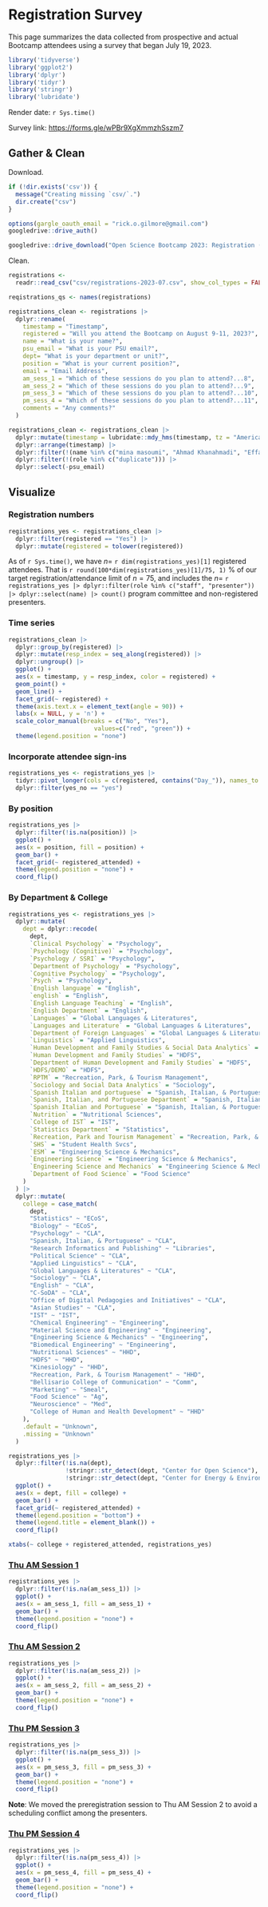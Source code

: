 # Registration Survey {-}

This page summarizes the data collected from prospective and actual Bootcamp attendees using a survey that began July 19, 2023.

```r
library('tidyverse')
library('ggplot2')
library('dplyr')
library('tidyr')
library('stringr')
library('lubridate')
```

Render date: `r Sys.time()`

Survey link: <https://forms.gle/wPBr9XgXmmzhSszm7>

<!-- <iframe src="https://docs.google.com/forms/d/e/1FAIpQLScdIbP8TZrulVC01MQbtQN13iaW1WIjQx86f-wGOpC0F3bxBg/viewform?embedded=true" width="640" height="2489" frameborder="0" marginheight="0" marginwidth="0">Loading…</iframe> -->

## Gather & Clean {-}

Download.

```r
if (!dir.exists('csv')) {
  message("Creating missing `csv/`.")
  dir.create("csv")
}

options(gargle_oauth_email = "rick.o.gilmore@gmail.com")
googledrive::drive_auth()

googledrive::drive_download("Open Science Bootcamp 2023: Registration (Responses)", path = "csv/registrations-2023-07.csv", type = "csv", overwrite = TRUE)
```

Clean.

```r
registrations <-
  readr::read_csv("csv/registrations-2023-07.csv", show_col_types = FALSE)

reqistrations_qs <- names(registrations)

registrations_clean <- registrations |>
  dplyr::rename(
    timestamp = "Timestamp",
    registered = "Will you attend the Bootcamp on August 9-11, 2023?",
    name = "What is your name?",
    psu_email = "What is your PSU email?",
    dept= "What is your department or unit?",
    position = "What is your current position?",
    email = "Email Address",
    am_sess_1 = "Which of these sessions do you plan to attend?...8",
    am_sess_2 = "Which of these sessions do you plan to attend?...9",
    pm_sess_3 = "Which of these sessions do you plan to attend?...10",
    pm_sess_4 = "Which of these sessions do you plan to attend?...11",
    comments = "Any comments?"
  )
```


```r
registrations_clean <- registrations_clean |>
  dplyr::mutate(timestamp = lubridate::mdy_hms(timestamp, tz = "America/New_York")) |>
  dplyr::arrange(timestamp) |>
  dplyr::filter(!(name %in% c("mina masoumi", "Ahmad Khanahmadi", "Effah Morad"))) |>
  dplyr::filter(!(role %in% c("duplicate"))) |>
  dplyr::select(-psu_email)
```

## Visualize {-}

### Registration numbers {-}

```r
registrations_yes <- registrations_clean |> 
  dplyr::filter(registered == "Yes") |>
  dplyr::mutate(registered = tolower(registered))
```

As of `r Sys.time()`, we have $n=$ `r dim(registrations_yes)[1]` registered attendees. That is `r round(100*dim(registrations_yes)[1]/75, 1)` \% of our target registration/attendance limit of $n=75$, and includes the $n=$ `r registrations_yes |> dplyr::filter(role %in% c("staff", "presenter")) |> dplyr::select(name) |> count()` program committee and non-registered presenters.

### Time series {-}

```r
registrations_clean |>
  dplyr::group_by(registered) |>
  dplyr::mutate(resp_index = seq_along(registered)) |>
  dplyr::ungroup() |>
  ggplot() +
  aes(x = timestamp, y = resp_index, color = registered) +
  geom_point() +
  geom_line() +
  facet_grid(~ registered) +
  theme(axis.text.x = element_text(angle = 90)) +
  labs(x = NULL, y = 'n') +
  scale_color_manual(breaks = c("No", "Yes"),
                        values=c("red", "green")) +
  theme(legend.position = "none")
```

### Incorporate attendee sign-ins

```r
registrations_yes <- registrations_yes |>
  tidyr::pivot_longer(cols = c(registered, contains("Day_")), names_to = "registered_attended", values_to = "yes_no") |>
  dplyr::filter(yes_no == "yes")
```


### By position {-}

```r
registrations_yes |>
  dplyr::filter(!is.na(position)) |>
  ggplot() +
  aes(x = position, fill = position) +
  geom_bar() +
  facet_grid(~ registered_attended) +
  theme(legend.position = "none") +
  coord_flip()
```

### By Department & College {-}

```r
registrations_yes <- registrations_yes |>
  dplyr::mutate(
    dept = dplyr::recode(
      dept,
      `Clinical Psychology` = "Psychology",
      `Psychology (Cognitive)` = "Psychology",
      `Psychology / SSRI` = "Psychology",
      `Department of Psychology` = "Psychology",
      `Cognitive Psychology` = "Psychology",
      `Psych` = "Psychology",
      `English language` = "English",
      `english` = "English",
      `English Language Teaching` = "English",
      `English Department` = "English",
      `Languages` = "Global Languages & Literatures",
      `Languages and Literature` = "Global Languages & Literatures",
      `Department of Foreign Languages` = "Global Languages & Literatures",
      `Linguistics` = "Applied Linguistics",
      `Human Development and Family Studies & Social Data Analytics` = "HDFS",
      `Human Development and Family Studies` = "HDFS",
      `Department of Human Development and Family Studies` = "HDFS",
      `HDFS/DEMO` = "HDFS",
      `RPTM` = "Recreation, Park, & Tourism Management",
      `Sociology and Social Data Analytics` = "Sociology",
      `Spanish Italian and portuguese` = "Spanish, Italian, & Portuguese",
      `Spanish, Italian, and Portuguese Department` = "Spanish, Italian, & Portuguese",
      `Spanish Italian and Portuguese` = "Spanish, Italian, & Portuguese",
      `Nutrition` = "Nutritional Sciences",
      `College of IST` = "IST",
      `Statistics Department` = "Statistics",
      `Recreation, Park and Tourism Management` = "Recreation, Park, & Tourism Management",
      `SHS` = "Student Health Svcs",
      `ESM` = "Engineering Science & Mechanics",
      `Engineering Science` = "Engineering Science & Mechanics",
      `Engineering Science and Mechanics` = "Engineering Science & Mechanics",
      `Department of Food Science` = "Food Science"
    )
  ) |> 
  dplyr::mutate(
    college = case_match(
      dept,
      "Statistics" ~ "ECoS",
      "Biology" ~ "ECoS",
      "Psychology" ~ "CLA",
      "Spanish, Italian, & Portuguese" ~ "CLA",
      "Research Informatics and Publishing" ~ "Libraries",
      "Political Science" ~ "CLA",
      "Applied Linguistics" ~ "CLA",
      "Global Languages & Literatures" ~ "CLA",
      "Sociology" ~ "CLA",
      "English" ~ "CLA",
      "C-SoDA" ~ "CLA",
      "Office of Digital Pedagogies and Initiatives" ~ "CLA",
      "Asian Studies" ~ "CLA",
      "IST" ~ "IST",
      "Chemical Engineering" ~ "Engineering",
      "Material Science and Engineering" ~ "Engineering",
      "Engineering Science & Mechanics" ~ "Engineering",
      "Biomedical Engineering" ~ "Engineering",
      "Nutritional Sciences" ~ "HHD",
      "HDFS" ~ "HHD",
      "Kinesiology" ~ "HHD",
      "Recreation, Park, & Tourism Management" ~ "HHD",
      "Bellisario College of Communication" ~ "Comm",
      "Marketing" ~ "Smeal",
      "Food Science" ~ "Ag",
      "Neuroscience" ~ "Med",
      "College of Human and Health Development" ~ "HHD"
    ),
    .default = "Unknown",
    .missing = "Unknown"
  )
```

```r
registrations_yes |>
  dplyr::filter(!is.na(dept),
                !stringr::str_detect(dept, "Center for Open Science"),
                !stringr::str_detect(dept, "Center for Energy & Environment")) |>
  ggplot() +
  aes(x = dept, fill = college) +
  geom_bar() +
  facet_grid(~ registered_attended) +
  theme(legend.position = "bottom") +
  theme(legend.title = element_blank()) +
  coord_flip()
```

```r
xtabs(~ college + registered_attended, registrations_yes)
```

### [Thu AM Session 1](#day_2_am_session_1) {- #day_2_am_session_1_regis}

```r
registrations_yes |>
  dplyr::filter(!is.na(am_sess_1)) |>
  ggplot() +
  aes(x = am_sess_1, fill = am_sess_1) +
  geom_bar() +
  theme(legend.position = "none") +
  coord_flip() 
```

### [Thu AM Session 2](#day_2_am_session_2) {- #day_2_am_session_2_regis}

```r
registrations_yes |>
  dplyr::filter(!is.na(am_sess_2)) |>
  ggplot() +
  aes(x = am_sess_2, fill = am_sess_2) +
  geom_bar() +
  theme(legend.position = "none") +
  coord_flip()
```

### [Thu PM Session 3](#day_2_pm_session_3) {- #day_2_pm_session_3_regis}

```r
registrations_yes |>
  dplyr::filter(!is.na(pm_sess_3)) |>
  ggplot() +
  aes(x = pm_sess_3, fill = pm_sess_3) +
  geom_bar() +
  theme(legend.position = "none") +
  coord_flip()
```

::: {.rmdnote}

**Note**: We moved the preregistration session to Thu AM Session 2 to avoid a scheduling conflict among the presenters.

:::

### [Thu PM Session 4](#day_2_pm_session_4) {- #day_2_pm_session_4_regis}

```r
registrations_yes |>
  dplyr::filter(!is.na(pm_sess_4)) |>
  ggplot() +
  aes(x = pm_sess_4, fill = pm_sess_4) +
  geom_bar() +
  theme(legend.position = "none") +
  coord_flip()
```

<!-- ## Comments {-} -->

<!-- ```{r} -->
<!-- registrations_yes |> -->
<!--   dplyr::select(comments) |> -->
<!--   dplyr::filter(!is.na(comments)) |> -->
<!--   knitr::kable(format = 'html') |> -->
<!--   kableExtra::kable_material() -->
<!-- ``` -->
